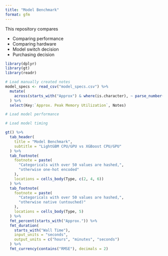 ```yaml
---
title: "Model Benchmark"
format: gfm
---
```


This repository compares 

- Comparing performance
- Comparing hardware
- Model switch decision
- Purchasing decision

```r
library(dplyr)
library(gt)
library(readr)

# Load manually created notes
model_specs <- read_csv("model_specs.csv") %>%
  mutate(
    across(starts_with("Approx") & where(is.character), ~ parse_number(.x))
  ) %>%
  select(Key:`Approx. Peak Memory Utilization`, Notes)

# Load model performance

# Load model timing


```

```r
gt() %>%
  tab_header(
    title = "Model Benchmark",
    subtitle = "LightGBM CPU/GPU vs XGBoost CPU/GPU"
  ) %>%
  tab_footnote(
    footnote = paste(
      "Categoricals with over 50 values are hashed,",
      "otherwise one-hot encoded"
    ),
    locations = cells_body(Type, c(2, 4, 6))
  ) %>%
  tab_footnote(
    footnote = paste(
      "Categoricals with over 50 values are hashed,",
      "otherwise native (untouched)"
    ),
    locations = cells_body(Type, 5)
  ) %>%
  fmt_percent(starts_with("Approx.")) %>%
  fmt_duration(
    starts_with("Wall Time"),
    input_units = "seconds",
    output_units = c("hours", "minutes", "seconds")
  ) %>%
  fmt_currency(contains("RMSE"), decimals = 2)
```

